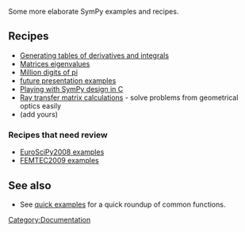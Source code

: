 Some more elaborate SymPy examples and recipes.

==Recipes==

* [[Generating tables of derivatives and integrals]]
* [[Matrices eigenvalues]]
* [[Million digits of pi]]
* [[SciPy2008 examples|future presentation examples]]
* [[Playing with SymPy design in C]]
* [[Ray transfer matrix calculations]] - solve problems from geometrical optics easily
* (add yours)

===Recipes that need review===

* [[EuroSciPy2008 examples]]
* [[FEMTEC2009 examples]]

==See also==

* See [[quick examples]] for a quick roundup of common functions.

[[Category:Documentation]]
